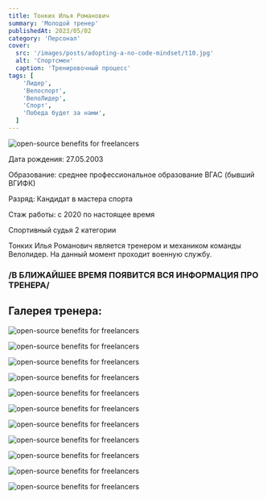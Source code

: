 ```yaml
---
title: Тонких Илья Романович
summary: 'Молодой тренер'
publishedAt: 2023/05/02
category: 'Персонал'
cover:
  src: '/images/posts/adopting-a-no-code-mindset/t10.jpg'
  alt: 'Спортсмен'
  caption: 'Тренировочный процесс'
tags: [
    'Лидер',
    'Велоспорт',
    'ВелоЛидер',
    'Спорт',
    'Победа будет за нами',
  ]
---
```

<Image
  src='/images/posts/adopting-a-no-code-mindset/t10.jpg'
  alt="open-source benefits for freelancers"
/>

<Callout>
  Дата рождения: 27.05.2003

  Образование: среднее профессиональное образование ВГАС (бывший ВГИФК)

  Разряд: Кандидат в мастера спорта

  Стаж работы: с 2020 по настоящее время 

  Спортивный судья 2 категории
</Callout>

<Callout>

Тонких Илья Романович является тренером и механиком команды Велолидер. На данный момент проходит военную службу.

</Callout>


### /В БЛИЖАЙШЕЕ ВРЕМЯ ПОЯВИТСЯ ВСЯ ИНФОРМАЦИЯ ПРО ТРЕНЕРА/


## Галерея тренера:

<Image
  src="/images/posts/adopting-a-no-code-mindset/t6.jpg"
  alt="open-source benefits for freelancers"
/>

<Image
  src="/images/posts/adopting-a-no-code-mindset/t7.jpg"
  alt="open-source benefits for freelancers"
/>

<Image
  src="/images/posts/adopting-a-no-code-mindset/t8.jpg"
  alt="open-source benefits for freelancers"
/>

<Image
  src="/images/posts/adopting-a-no-code-mindset/t1.jpg"
  alt="open-source benefits for freelancers"
/>

<Image
  src="/images/posts/adopting-a-no-code-mindset/t11.jpg"
  alt="open-source benefits for freelancers"
/>

<Image
  src="/images/posts/adopting-a-no-code-mindset/t12.jpg"
  alt="open-source benefits for freelancers"
/>

<Image
  src="/images/posts/adopting-a-no-code-mindset/t13.jpg"
  alt="open-source benefits for freelancers"
/>

<Image
  src="/images/posts/adopting-a-no-code-mindset/t3.jpg"
  alt="open-source benefits for freelancers"
/>

<Image
  src="/images/posts/adopting-a-no-code-mindset/t4.jpg"
  alt="open-source benefits for freelancers"
/>

<Image
  src="/images/posts/adopting-a-no-code-mindset/t5.jpg"
  alt="open-source benefits for freelancers"
/>

<Image
  src="/images/posts/adopting-a-no-code-mindset/t2.jpg"
  alt="open-source benefits for freelancers"
/>